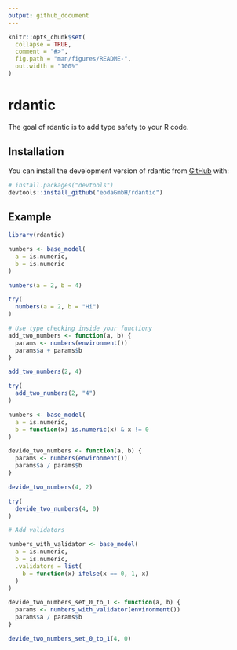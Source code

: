 ```yaml
---
output: github_document
---
```


<!-- README.md is generated from README.Rmd. Please edit that file -->

```r
knitr::opts_chunk$set(
  collapse = TRUE,
  comment = "#>",
  fig.path = "man/figures/README-",
  out.width = "100%"
)
```

# rdantic

<!-- badges: start -->
<!-- badges: end -->

The goal of rdantic is to add type safety to your R code.

## Installation

You can install the development version of rdantic from [GitHub](https://github.com/) with:

``` r
# install.packages("devtools")
devtools::install_github("eodaGmbH/rdantic")
```

## Example

```r
library(rdantic)

numbers <- base_model(
  a = is.numeric,
  b = is.numeric
)

numbers(a = 2, b = 4)

try(
  numbers(a = 2, b = "Hi")
)

# Use type checking inside your functiony
add_two_numbers <- function(a, b) {
  params <- numbers(environment())
  params$a + params$b
}

add_two_numbers(2, 4)

try(
  add_two_numbers(2, "4")
)

numbers <- base_model(
  a = is.numeric,
  b = function(x) is.numeric(x) & x != 0
)

devide_two_numbers <- function(a, b) {
  params <- numbers(environment())
  params$a / params$b
}

devide_two_numbers(4, 2)

try(
  devide_two_numbers(4, 0)
)

# Add validators

numbers_with_validator <- base_model(
  a = is.numeric,
  b = is.numeric,
  .validators = list(
    b = function(x) ifelse(x == 0, 1, x)
  )
)

devide_two_numbers_set_0_to_1 <- function(a, b) {
  params <- numbers_with_validator(environment())
  params$a / params$b
}

devide_two_numbers_set_0_to_1(4, 0)
```
